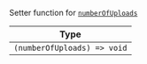 Setter function for [`numberOfUploads`](/reactnative/contexts/message-input-context#numberofuploads)

| Type |
| - |
| `(numberOfUploads) => void` |
